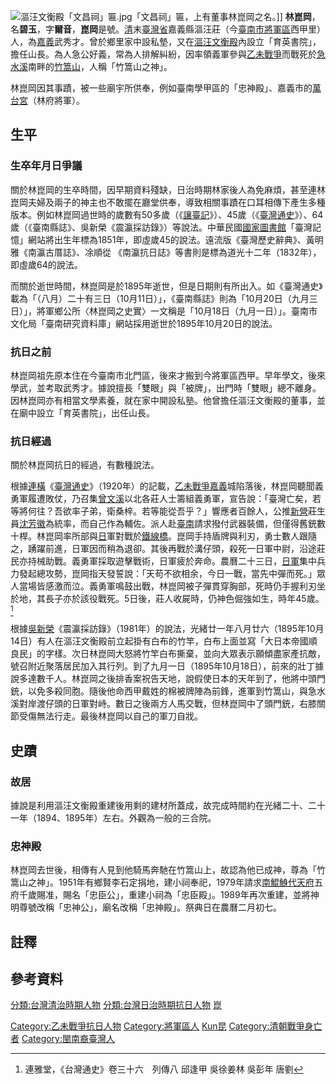 {{東亞男性歷史人物
|名稱 =林崑岡
|身份 =臺灣民主國[[義軍|義軍]]將領
|國家 ={{QIN}}→{{TWN-1895}}
|前任 = 
|繼任 = 
|圖片名稱 =
|圖片大小 =
|圖片說明 =
|名 =碧玉{{r|抗日}}
|字 =爾音{{r|抗日}}
|號=崑岡{{r|抗日}}
|信仰 = [[臺灣民間信仰|臺灣民間信仰]]
|祖籍 = 福建省晉江縣{{r|抗日}}
|其他名號 =
|出生日期 =清道光十二年十月廿四日（1832年12月15日）{{NoteTag|《南瀛古厝誌》與《南瀛抗日誌》寫是清道光十二年閏十月廿四日{{r|抗日}}{{r|古厝}}，但該年是閏九月。又臺南市文化局網站「臺南研究資料庫」參考此書寫傳，將日期改作10月24日，故去掉閏字作該年十月。}}{{r|抗日}}
|出生地點 = {{QIN}}[[福建省_(清)|福建省]][[臺灣府|臺灣府]][[嘉義縣_(清朝)|嘉義縣]]安定里西保漚汪莊
|婚年 =
|逝世日期 =永清元年（光緒廿一年）九月三日（1895年10月20日）{{r|抗日}}
|逝世地點 =[[臺南府|臺南府]]嘉義縣[[學甲堡|學甲保]]中洲莊頭港仔竹篙山
|子 = 林朝陽（長子）、林朝炭（次子）、林朝處（三男；一說是叫林朝取{{r|抗日}}）{{r|古厝}}
|女 = 二人{{r|古厝}}
|出身 = <!---此处指科举出身--->
|功名 = 
|經歷 = 
|著作 =
|注釋 =
}}
[[File:漚汪文衡殿「文昌祠」匾.jpg|thumb]]「文昌祠」匾，上有董事林崑岡之名。]]
'''林崑岡'''{{BD|1832年|12月15日|1895年|10月20日|}}，名'''碧玉'''，字'''爾音'''，'''崑岡'''是號{{r|抗日}}。[[清|清]]末[[福建臺灣省|臺灣省]]嘉義縣漚汪莊（今[[臺南市|臺南市]][[將軍區|將軍區]]西甲里）人，為[[嘉義縣_(清朝)|嘉義]]武秀才{{r|抗日}}{{r|古厝}}{{r|辭}}。曾於鄉里家中設私墊，又在[[漚汪文衡殿|漚汪文衡殿]]內設立「育英書院」，擔任山長{{r|記憶}}{{r|抗日}}。為人急公好義，常為人排解糾紛，因率領義軍參與[[乙未戰爭|乙未戰爭]]而戰死於[[急水溪|急水溪]]南畔的[[竹篙山|竹篙山]]，人稱「竹篙山之神」{{r|抗日}}{{r|古厝}}{{r|黃文博}}。

林崑岡因其事蹟，被一些廟宇所供奉，例如臺南學甲區的「忠神殿」{{r|黃文博}}、嘉義市的[[萬台宮|萬台宮]]（林府將軍）。

== 生平 ==
=== 生卒年月日爭議 ===
關於林崑岡的生卒時間，因早期資料殘缺，日治時期林家後人為免麻煩，甚至連林崑岡夫婦及兩子的神主也不敢擺在廳堂供奉，導致相關事蹟在口耳相傳下產生多種版本{{r|古厝}}。例如林崑岡過世時的歲數有50多歲（《[[讓臺記|讓臺記]]》）、45歲（《[[臺灣通史|臺灣通史]]》）{{NoteTag|《臺灣通史‧卷三十六　列傳八‧吳、徐、姜、林列傳》：「崑岡字碧玉，漚洪莊人，嘉邑諸生也。設教鄉中，素好義，能為人排解。至是聞前敵疊敗，集曾文溪以北莊人而告之曰：『臺灣亡矣！若等將何往？吾欲率子弟衛桑梓，若等能從吾乎？』應者百數十人。推新營莊生員沈芳徽統之，而己為佐。遣人赴臺南，請軍器，僅得舊銃數十桿。邀戰於鐵線橋。崑岡持棉牌，握利刃，勇士數人從之，踴躍而進。日軍稍卻。復戰於溝仔頭，殺一中尉。沿途莊民亦持械拒戰，忽合忽逝。二十有三日，日軍大進。崑岡指天而誓曰：『天苟不欲相余，今日一戰，當先中彈而死。』眾皆感泣。鳴鼓出，彈貫其胸，握刃坐。長子亦戰死。越五日，莊人乃收其屍，倔強如生，年四十有五。」}}、64歲（《臺南縣誌》、吳新榮《震瀛採訪錄》{{NoteTag|黃明雅在《南瀛古厝誌》中寫說吳新榮採訪時有採集到林崑岡邀請同志之柬片與他的神主牌位，故吳新榮文章中的「年已六十四歲」應無誤{{r|古厝}}。}}）等說法{{r|古厝}}{{r|抗日}}。中華民國[[國家圖書館_(中華民國)|國家圖書館]]「臺灣記憶」網站將出生年標為1851年，即虛歲45的說法{{r|記憶}}。遠流版《臺灣歷史辭典》、黃明雅《南瀛古厝誌》、凃順從 《南瀛抗日誌》等書則是標為道光十二年（1832年），即虛歲64的說法{{r|辭}}{{r|古厝}}{{r|抗日}}。

而關於逝世時間，林崑岡是於1895年逝世，但是日期則有所出入{{r|古厝}}。如《臺灣通史》載為「（八月）二十有三日（10月11日）」，《臺南縣誌》則為「10月20日（九月三日）」，將軍鄉公所〈林崑岡之史實〉一文稱是「10月18日（九月一日）」{{r|抗日}}{{r|古厝}}。臺南市文化局「臺南研究資料庫」網站採用逝世於1895年10月20日的說法。

=== 抗日之前 ===
林崑岡祖先原本住在今臺南市北門區，後來才搬到今將軍區西甲{{r|抗日}}。早年學文，後來學武，並考取武秀才{{r|古厝}}{{r|抗日}}。據說擅長「雙眼」{{NoteTag|黃文博《南瀛歷史與風土》則寫擅長「雙鐧」{{r|黃文博}}。}}與「被牌」，出門時「雙眼」總不離身{{r|古厝}}{{r|抗日}}。因林崑岡亦有相當文學素養，就在家中開設私塾{{r|古厝}}{{r|抗日}}。他曾擔任漚汪文衡殿的董事，並在廟中設立「育英書院」{{NoteTag|光緒十五年（1889年）十月到二十年（1894年）三月漚汪文衡殿重建，同時增設文昌祠，並設育英書院{{r|古厝}}。}}，出任山長{{r|古厝}}{{r|抗日}}{{r|記憶}}。

=== 抗日經過 ===
關於林崑岡抗日的經過，有數種說法。

根據[[連橫_(歷史學家)|連橫]]《[[臺灣通史|臺灣通史]]》（1920年）的記載，[[乙未戰爭|乙未戰爭]][[嘉義市|嘉義]]城陷落後，林崑岡聽聞義勇軍履遭敗仗，乃召集[[曾文溪|曾文溪]]以北各莊人士籌組義勇軍，宣告說：「臺灣亡矣，若等將何往？吾欲率子弟，衛桑梓。若等能從吾乎？」響應者百餘人，公推[[新營區|新營]]莊生員[[沈芳徽|沈芳徽]]為統率，而自己作為輔佐。派人赴[[臺南府城|臺南]]請求撥付武器裝備，但僅得舊銃數十桿。林崑岡率所部與[[日本|日]]軍對戰於[[鐵線里_(臺南市)|鐵線橋]]。崑岡手持盾牌與利刃，勇士數人跟隨之，踴躍前進，日軍因而稍為退卻。其後再戰於溝仔頭，殺死一日軍中尉，沿途莊民亦持械助戰。義勇軍採取遊擊戰術，日軍疲於奔命。農曆二十三日，[[日軍|日軍]]集中兵力發起總攻勢，崑岡指天發誓說：「天苟不欲相余，今日一戰，當先中彈而死。」眾人當場皆感激而泣。義勇軍鳴鼓出戰，林崑岡被子彈貫穿胸部，死時仍手握利刃坐於地，其長子亦於該役戰死。5日後，莊人收屍時，仍神色倔強如生，時年45歲。<ref>連雅堂，《台灣通史》卷三十六　列傳八 邱逢甲 吳徐姜林 吳彭年 唐劉</ref>

根據[[吳新榮|吳新榮]]《震瀛採訪錄》（1981年）的說法，光緒廿一年八月廿六（1895年10月14日）有人在漚汪文衡殿前立起掛有白布的竹竿，白布上面並寫「大日本帝國順良民」的字樣{{r|古厝}}{{r|抗日}}。次日林崑岡大怒將竹竿白布撕棄，並向大眾表示願傾盡家產抗敵，號召附近聚落居民加入其行列{{r|古厝}}{{r|抗日}}。到了九月一日（1895年10月18日），前來的壯丁據說多達數千人{{r|古厝}}{{r|抗日}}。林崑岡之後排香案祝告天地，說假使日本的天年到了，他將中頭門銃，以免多殺同胞{{r|古厝}}{{r|抗日}}。隨後他命西甲戴姓的棉被牌陣為前鋒，進軍到竹篙山，與急水溪對岸渡仔頭的日軍對峙{{r|古厝}}{{r|抗日}}。數日之後兩方人馬交戰，但林崑岡中了頭門銃，右膝關節受傷無法行走{{r|古厝}}{{r|抗日}}。最後林崑岡以自己的軍刀自戕{{r|古厝}}{{r|抗日}}。

== 史蹟 ==
=== 故居 ===
據說是利用漚汪文衡殿重建後用剩的建材所蓋成，故完成時間約在光緒二十、二十一年（1894、1895年）左右{{r|古厝}}。外觀為一般的三合院{{r|古厝}}。

=== 忠神殿 ===
林崑岡去世後，相傳有人見到他騎馬奔馳在竹篙山上，故認為他已成神，尊為「竹篙山之神」{{r|黃文博}}。1951年有鄉賢李石定捐地，建小祠奉祀，1979年請求[[南鯤鯓代天府|南鯤鯓代天府]]五府千歲賜准，賜名「忠臣公」，重建小祠為「忠臣殿」{{r|黃文博}}{{r|古厝}}。1989年再次重建，並將神明尊號改稱「忠神公」，廟名改稱「忠神殿」{{r|黃文博}}。祭典日在農曆二月初七{{r|黃文博}}。


== 註釋 ==
{{NoteFoot}}

==參考資料==
{{reflist|refs=
<ref name="記憶">{{cite web |url=http://memory.ncl.edu.tw/tm_cgi/hypage.cgi?HYPAGE=toolbox_figure_detail.hpg&project_id=&dtd_id=&subject_name=&subject_url=&xml_id=0000008772&who=%E6%9E%97%E5%B4%91%E5%B2%A1 |title=林崑岡 |work=臺灣記憶 |publisher=國家圖書館 |accessdate=2018-07-08 |archive-date=2019-06-02 |archive-url=https://web.archive.org/web/20190602233546/http://memory.ncl.edu.tw/tm_cgi/hypage.cgi?HYPAGE=toolbox_figure_detail.hpg&project_id=&dtd_id=&subject_name=&subject_url=&xml_id=0000008772&who=%E6%9E%97%E5%B4%91%E5%B2%A1 |dead-url=no }}</ref>
<ref name="抗日">{{cite book|author=凃順從 |title=《南瀛抗日誌》 |publisher=臺南縣文化局 |date=2000-02 |isbn=957-02-5459-9 |pages=頁45─60}}</ref>
<ref name="古厝">{{cite book|author=黃明雅 作；黃明惠 攝影 |title=《南瀛古厝誌》 |publisher=臺南縣立文化中心 |date=1997-06 |isbn=95700-9731-0 |pages=頁110─121}}</ref>
<ref name="黃文博">{{cite book|author=黃文博 |title=《南瀛歷史與風土》 |publisher=常民文化 |date=1995-12 |isbn=957-99343-2-0 |pages=頁288─292}}</ref>
<ref name="辭">{{cite book|author=吳文星 |title=《臺灣歷史辭典》 |chapter=林昆岡 |publisher=遠流  |isbn=957-01-7430-7 |date=2006-09-25 |edition=四版一刷 |pages=頁478 }}</ref>
}}

{{DEFAULTSORT:Lin林}}
[[Category:乙未戰爭抗日人物|Category:乙未戰爭抗日人物]]
[[Category:將軍區人|Category:將軍區人]]
[[Category:林姓|Kun昆]]
[[Category:清朝戰爭身亡者|Category:清朝戰爭身亡者]]
[[分類:台灣清治時期人物|分類:台灣清治時期人物]]
[[分類:台灣日治時期抗日人物|分類:台灣日治時期抗日人物]]
[[Category:閩南裔臺灣人|Category:閩南裔臺灣人]]
[[分類:林姓|崑]]